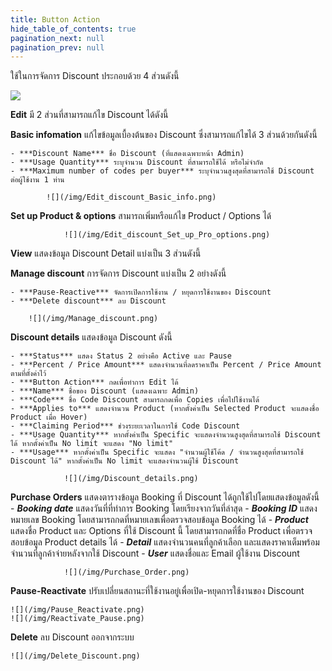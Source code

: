 ```yaml
---
title: Button Action
hide_table_of_contents: true
pagination_next: null
pagination_prev: null
---
```


<TabItem value="Action">

ใช้ในการจัดการ Discount ประกอบด้วย 4 ส่วนดังนี้

![](/img/Discount_Button_Action.png)

<Tabs>
<TabItem value="EditDiscount" label="Edit" default>

**Edit** มี 2 ส่วนที่สามารถแก้ไข Discount ได้ดังนี้


<Tabs>
<TabItem value="Basic infomation" label="Basic infomation" default>

**Basic infomation** แก้ไขข้อมูลเบื้องต้นของ Discount ซึ่งสามารถแก้ไขได้ 3 ส่วนด้วยกันดังนี้

    - ***Discount Name*** ชื่อ Discount (ที่แสดงเฉพาะหน้า Admin)
    - ***Usage Quantity*** ระบุจำนวน Discount ที่สามารถใช้ได้ หรือไม่จำกัด
    - ***Maximum number of codes per buyer*** ระบุจำนวนสูงสุดที่สามารถใช้ Discount ต่อผู้ใช้งาน 1 ท่าน

            ![](/img/Edit_discount_Basic_info.png)


</TabItem>
<TabItem value="Set_up_Product&Options" label="Set up Product & options">

**Set up Product & options** สามารถเพิ่มหรือแก้ไข Product / Options ได้

                ![](/img/Edit_discount_Set_up_Pro_options.png)


</TabItem>
</Tabs>

</TabItem>
<TabItem value="ViewDiscount" label="View" default>

**View** แสดงข้อมูล Discount Detail แบ่งเป็น 3 ส่วนดังนี้

<Tabs>
<TabItem value="Manage discount" label="Manage discount" default>

**Manage discount** การจัดการ Discount แบ่งเป็น 2 อย่างดังนี้

    - ***Pause-Reactive*** จัดการเปิดการใช้งาน / หยุดการใช้งานของ Discount 
    - ***Delete discount*** ลบ Discount

        ![](/img/Manage_discount.png)


</TabItem>

<TabItem value="Discount Details" label="Discount details">

**Discount details** แสดงข้อมูล Discount ดังนี้

    - ***Status*** แสดง Status 2 อย่างคือ Active และ Pause 
    - ***Percent / Price Amount*** แสดงจำนวนที่ลดราคาเป็น Percent / Price Amount ตามที่ตั้งค่าไว้
    - ***Button Action*** กดเพื่อทำการ Edit ได้
    - ***Name*** ชื่อของ Discount (แสดงเฉพาะ Admin) 
    - ***Code*** ชื่อ Code Discount สามารถกดเพื่อ Copies เพื่อไปใช้งานได้
    - ***Applies to*** แสดงจำนวน Product (หากตั้งค่าเป็น Selected Product จะแสดงชื่อ Product เมื่อ Hover)
    - ***Claiming Period*** ช่วงระยะเวลาในการใช้ Code Discount
    - ***Usage Quantity*** หากตั้งค่าเป็น Specific จะแสดงจำนวนสูงสุดที่สามารถใช้ Discount ได้ หากตั้งค่าเป็น No limit จะแสดง "No limit"
    - ***Usage*** หากตั้งค่าเป็น Specific จะแสดง "จำนวนผู้ใช้โค้ด / จำนวนสูงสุดที่สามารถใช้ Discount ได้" หากตั้งค่าเป็น No limit จะแสดงจำนวนผู้ใช้ Discount

                ![](/img/Discount_details.png)


</TabItem>

<TabItem value="Purchase Orders" label="Purchase Orders">

**Purchase Orders** แสดงตารางข้อมูล Booking ที่ Discount ได้ถูกใช้ไปโดยแสดงข้อมูลดังนี้
    - ***Booking date*** แสดงวันที่ที่ทำการ Booking โดยเรียงจากวันที่ล่าสุด
    - ***Booking ID*** แสดงหมายเลข Booking โดยสามารถกดที่หมายเลขเพื่อตรวจสอบข้อมูล Booking ได้
    - ***Product*** แสดงชื่อ Product และ Options ที่ใช้ Discount นี้ โดยสามารถกดที่ชื่อ Product เพื่อตรวจสอบข้อมูล Product details ได้
    - ***Detail*** แสดงจำนวนคนที่ลูกค้าเลือก และแสดงราคาเต็มพร้อมจำนวนที่ลูกค้าจ่ายหลังจากใช้ Discount
    - ***User*** แสดงชื่อและ Email ผู้ใช้งาน Discount

                ![](/img/Purchase_Order.png)


</TabItem>
</Tabs>

</TabItem>

<TabItem value="Active-unactive" label="Pause-Reactivate" default>

**Pause-Reactivate** ปรับเปลี่ยนสถานะที่ใช้งานอยู่เพื่อเปิด-หยุดการใช้งานของ Discount

    ![](/img/Pause_Reactivate.png)
    ![](/img/Reactivate_Pause.png)

</TabItem>

<TabItem value="DeleteDiscount" label="Delete" default>

**Delete** ลบ Discount ออกจากระบบ

    ![](/img/Delete_Discount.png)

</TabItem>


</Tabs>

</TabItem>